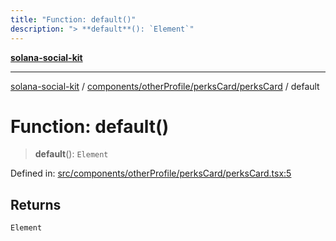 ```yaml
---
title: "Function: default()"
description: "> **default**(): `Element`"
---
```


[**solana-social-kit**](../../../../../README.mdx)

***

[solana-social-kit](../../../../../README.mdx) / [components/otherProfile/perksCard/perksCard](../README.mdx) / default

# Function: default()

> **default**(): `Element`

Defined in: [src/components/otherProfile/perksCard/perksCard.tsx:5](https://github.com/SendArcade/solana-social-starter/blob/03568260ca96ed63f77049843c721de1cb011893/src/components/otherProfile/perksCard/perksCard.tsx#L5)

## Returns

`Element`
